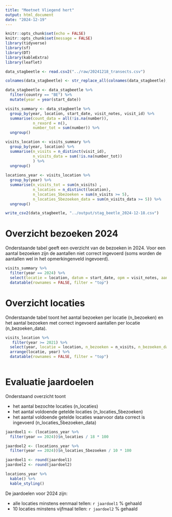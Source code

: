 ```yaml
---
title: "Meetnet Vliegend hert"
output: html_document
date: "2024-12-19"
---
```


```r
knitr::opts_chunk$set(echo = FALSE)
knitr::opts_chunk$set(message = FALSE)
library(tidyverse)
library(sf)
library(DT)
library(kableExtra)
library(leaflet)

```

```r
data_stagbeetle <- read.csv2("../raw/20241218_transects.csv")

colnames(data_stagbeetle) <- str_replace_all(colnames(data_stagbeetle), " ", "_")

data_stagbeetle <- data_stagbeetle %>%
  filter(country == "BE") %>%
  mutate(year = year(start_date))

visits_summary <- data_stagbeetle %>%
  group_by(year, location, start_date, visit_notes, visit_id) %>%
  summarise(count_data = all(!is.na(number)),
            n_rexord = n(),
            number_tot = sum(number)) %>%
  ungroup()

visits_location <- visits_summary %>%
  group_by(year, location) %>%
  summarise(n_visits = n_distinct(visit_id),
            n_visits_data = sum(!is.na(number_tot))
            ) %>%
  ungroup()
  
locations_year <- visits_location %>%
  group_by(year) %>%
  summarise(n_visits_tot = sum(n_visits) ,
            n_locaties = n_distinct(location),
            n_locaties_5bezoeken = sum(n_visits >= 5),
            n_locaties_5bezoeken_data = sum(n_visits_data >= 5)) %>%
  ungroup()

write_csv2(data_stagbeetle, "../output/stag_beetle_2024-12-18.csv")

```




# Overzicht bezoeken 2024

Onderstaande tabel geeft een overzicht van de bezoeken in 2024.
Voor een aantal bezoeken zijn de aantallen niet correct ingevoerd (soms worden de aantallen wel in het opmerkingenveld ingevoerd).

```r
visits_summary %>%
  filter(year == 2024) %>%
  select(locatie = location, datum = start_date, opm = visit_notes, aantallen_ingevoerd = count_data, aantal_tot = number_tot) %>%
  datatable(rownames = FALSE, filter = "top")
```

# Overzicht locaties

Onderstaande tabel toont het aantal bezoeken per locatie (n_bezoeken) en het aantal bezoeken met correct ingevoerd aantallen per locatie (n_bezoeken_data).

```r
visits_location %>%
   filter(year >= 2021) %>%
  select(year, locatie = location, n_bezoeken = n_visits, n_bezoeken_data = n_visits_data) %>%
  arrange(locatie, year) %>%
  datatable(rownames = FALSE, filter = "top") 
  
```

# Evaluatie jaardoelen

Onderstaand overzicht toont

+ het aantal bezochte locaties (n_locaties)
+ het aantal voldoende getelde locaties (n_locaties_5bezoeken)
+ het aantal voldoende getelde locaties waarvoor data correct is ingevoerd (n_locaties_5bezoeken_data)

```r
jaardoel1 <- (locations_year %>%
  filter(year == 2024))$n_locaties / 18 * 100 

jaardoel2 <- (locations_year %>%
  filter(year == 2024))$n_locaties_5bezoeken / 10 * 100 

jaardoel1 <- round(jaardoel1)
jaardoel2 <- round(jaardoel2)

locations_year %>%
  kable() %>%
  kable_styling()
```

De jaardoelen voor 2024 zijn:

+ alle locaties minstens eenmaal tellen: `r jaardoel1` % gehaald
+ 10 locaties minstens vijfmaal tellen: `r jaardoel2` % gehaald




